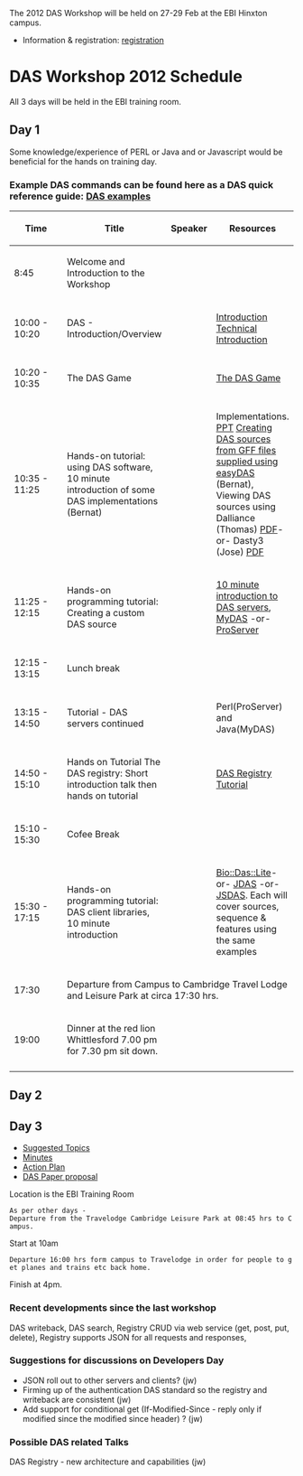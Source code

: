 The 2012 DAS Workshop will be held on 27-29 Feb at the EBI Hinxton campus.
* Information & registration: [http://www.ebi.ac.uk/training/onsite/120227_DAS.html registration]


=DAS Workshop 2012 Schedule=
All 3 days will be held in the EBI training room.
==Day 1==
Some knowledge/experience of PERL or Java and or Javascript would be beneficial for the hands on training day.
===Example DAS commands can be found here as a DAS quick reference guide: [http://www.dasregistry.org/DASCommandExamples.jsp DAS examples]===

{| class="wikitable" border="1"
|- style="background:silver"
! width="100px"|Time
! Title
! Speaker
! Resources
|-  style="background:#ffdead;"
| 8:45
| Welcome and Introduction to the Workshop
| 
|
|-
| 10:00 - 10:20
| DAS - Introduction/Overview
| 
| [http://www.biotnet.org/training-materials/introduction-das Introduction] [http://www.biotnet.org/training-materials/technical-introduction-das Technical Introduction]
|-
| 10:20 - 10:35
| The DAS Game
|
| [http://www.biotnet.org/training-materials/das-game The DAS Game]
|-
| 10:35 - 11:25
| Hands-on tutorial: using DAS software, 10 minute introduction of some DAS implementations (Bernat)
| 
| Implementations. [http://www.lsi.upc.edu/~bgel/research/easydas/tutorial/Implementations.ppt PPT] [http://code.google.com/p/easydas/wiki/tutorialDASWorkshop2011 Creating DAS sources from GFF files supplied using easyDAS] (Bernat), Viewing DAS sources using Dalliance (Thomas) [http://www.biodalliance.org/people/thomas/dalliance-for-das-workshop.pdf PDF]-or- Dasty3 (Jose) [http://www.ebi.ac.uk/~ljgarcia/Presentations/Tutorials/DASTY3_DASWorkshop_2011.pdf PDF]
|-
| 11:25 - 12:15
| Hands-on programming tutorial: Creating a custom DAS source
| 
| [http://www.biotnet.org/training-materials/das-servers 10 minute introduction to DAS servers], [http://code.google.com/p/mydas/wiki/Tutorials MyDAS] -or- [http://www.biotnet.org/training-materials/bio-das-proserver-tutorial ProServer]
|- style="background:#ffdead;"
| 12:15 - 13:15 
| colspan="3" | Lunch break
|-
| 13:15 - 14:50
| Tutorial - DAS servers continued
| 
| Perl(ProServer) and Java(MyDAS) 
|-
|14:50 - 15:10
| Hands on Tutorial The DAS registry: Short introduction talk then hands on tutorial
|
| [http://www.biotnet.org/training-materials/short-das-registry-tutorial-basic-knowledge DAS Registry Tutorial] 
|-style="background:#ffdead;"
| 15:10 - 15:30
| colspan="3" | Cofee Break
|-
| 15:30 - 17:15 
| Hands-on programming tutorial: DAS client libraries, 10 minute introduction
| 
| [http://www.biotnet.org/training-materials/bio-das-lite-tutorial Bio::Das::Lite]-or- [http://www.biotnet.org/training-materials/jdas JDAS] -or- [http://code.google.com/p/jsdas/wiki/tutorial JSDAS]. Each will cover sources, sequence & features using the same examples
|-  
|17:30
| colspan="3" |Departure from Campus to Cambridge Travel Lodge and Leisure Park at circa 17:30 hrs.
|- style="background:#ffdead;"
|19:00
|Dinner at the red lion Whittlesford 7.00 pm for 7.30 pm sit down.
|
|
|-
|}

==Day 2==


==Day 3==
* [[DASWorkshop2011/day3/topics|Suggested Topics]]
* [[DASWorkshop2011/day3/minutes|Minutes]]
* [[DASWorkshop2011/day3/actionplan|Action Plan]]
* [[DASWorkshop2011/day3/paperproposal|DAS Paper proposal]]


Location is the EBI Training Room
 As per other days -Departure from the Travelodge Cambridge Leisure Park at 08:45 hrs to Campus.
Start at 10am
 Departure 16:00 hrs form campus to Travelodge in order for people to get planes and trains etc back home.
Finish at 4pm.


===Recent developments since the last workshop===
DAS writeback, DAS search, Registry CRUD via web service (get, post, put, delete), Registry supports JSON for all requests and responses,

===Suggestions for discussions on Developers Day===
*JSON roll out to other servers and clients? (jw)
*Firming up of the authentication DAS standard so the registry and writeback are consistent (jw)
*Add support for conditional get (If-Modified-Since - reply only if modified since the modified since header) ? (jw)

===Possible DAS related Talks===
DAS Registry - new architecture and capabilities (jw)